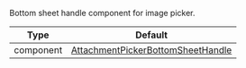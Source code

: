 Bottom sheet handle component for image picker.

| Type | Default |
| - | - |
| component | [AttachmentPickerBottomSheetHandle](https://github.com/GetStream/stream-chat-react-native/blob/master/package/src/components/AttachmentPicker/components/AttachmentPickerBottomSheetHandle.tsx) |

